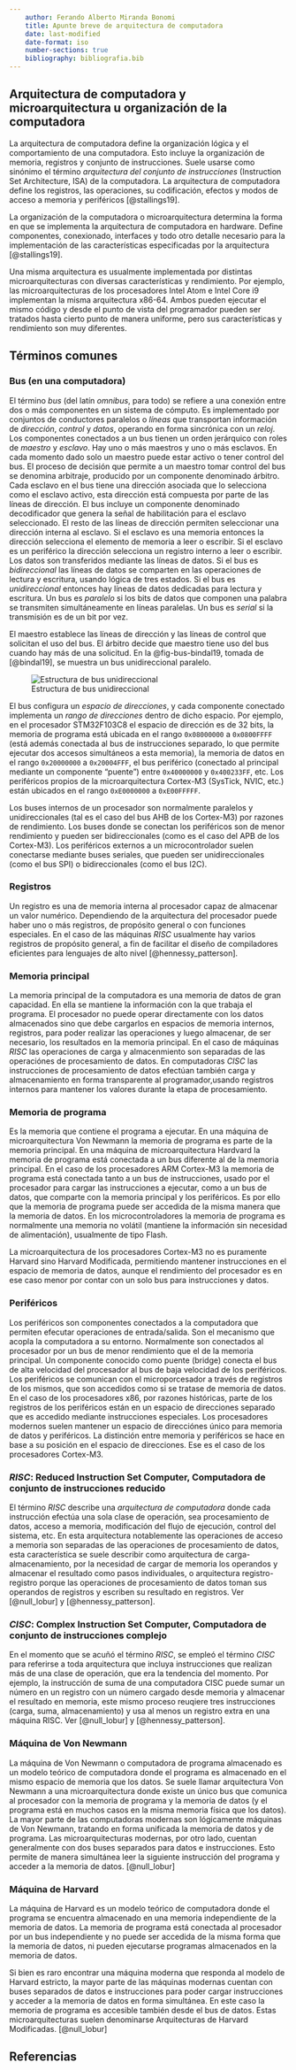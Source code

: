 ```yaml
---
    author: Ferando Alberto Miranda Bonomi
    title: Apunte breve de arquitectura de computadora
    date: last-modified
    date-format: iso
    number-sections: true
    bibliography: bibliografia.bib
---
```


## Arquitectura de computadora y microarquitectura u organización de la computadora

La arquitectura de computadora define la organización lógica y el comportamiento de una computadora. Esto incluye la organización de memoria, registros y conjunto de instrucciones. Suele usarse como sinónimo el término *arquitectura del conjunto de instrucciones* (Instruction Set Architecture, ISA) de la computadora. La arquitectura de computadora define los registros, las operaciones, su codificación, efectos y modos de acceso a memoria y periféricos [@stallings19].

La organización de la computadora o microarquitectura determina la forma en que se implementa la arquitectura de computadora en hardware. Define componentes, conexionado, interfaces y todo otro detalle necesario para la implementación de las características especificadas por la arquitectura [@stallings19].

Una misma arquitectura es usualmente implementada por distintas microarquitecturas con diversas características y rendimiento. Por ejemplo, las microarquitecturas de los procesadores Intel Atom e Intel Core i9 implementan la misma arquitectura x86-64. Ambos pueden ejecutar el mismo código y desde el punto de vista del programador pueden ser tratados hasta cierto punto de manera uniforme, pero sus características y rendimiento son muy diferentes.

## Términos comunes

### Bus (en una computadora)

El término *bus* (del latín *omnibus*, para todo) se refiere a una conexión entre dos o más componentes en un sistema de cómputo. Es implementado por conjuntos de conductores paralelos o *líneas* que transportan información de *dirección*, *control* y *datos*, operando en forma sincrónica con un *reloj*. Los componentes conectados a un bus tienen un orden jerárquico con roles de *maestro* y *esclavo*. Hay uno o más maestros y uno o más esclavos. En cada momento dado solo un maestro puede estar activo o tener control del bus. El proceso de decisión que permite a un maestro tomar control del bus se denomina arbitraje, producido por un componente denominado árbitro. Cada esclavo en el bus tiene una dirección asociada que lo selecciona como el esclavo activo, esta dirección está compuesta por parte de las líneas de dirección. El bus incluye un componente denominado decodificador que genera la señal de habilitación para el esclavo seleccionado. El resto de las líneas de dirección permiten seleccionar una dirección interna al esclavo. Si el esclavo es una memoria entonces la dirección selecciona el elemento de memoria a leer o escribir. Si el esclavo es un periférico la dirección selecciona un registro interno a leer o escribir. Los datos son transferidos mediante las líneas de datos. Si el bus es *bidireccional* las líneas de datos se comparten en las operaciones de lectura y escritura, usando lógica de tres estados. Si el bus es *unidireccional* entonces hay líneas de datos dedicadas para lectura y escritura. Un bus es *paralelo* si los bits de datos que componen una palabra se transmiten simultáneamente en líneas paralelas. Un bus es *serial* si la transmisión es de un bit por vez.

El maestro establece las líneas de dirección y las líneas de control que solicitan el uso del bus. El árbitro decide que maestro tiene uso del bus cuando hay más de una solicitud. En la @fig-bus-bindal19, tomada de [@bindal19], se muestra un bus unidireccional paralelo.

![Estructura de bus unidireccional](bus-unidir-bindal19.png){#fig-bus-bindal19}

El bus configura un *espacio de direcciones*, y cada componente conectado implementa un *rango de direcciones* dentro de dicho espacio. Por ejemplo, en el procesador STM32F103C8 el espacio de dirección es de 32 bits, la memoria de programa está ubicada en el rango `0x08000000` a `0x0800FFFF` (está además conectada al bus de instrucciones separado, lo que permite ejecutar dos accesos simultáneos a esta memoria), la memoria de datos en el rango `0x20000000` a `0x20004FFF`, el bus periférico (conectado al principal mediante un componente "puente") entre `0x40000000` y `0x400233FF`, etc. Los periféricos propios de la microarquitectura Cortex-M3 (SysTick, NVIC, etc.) están ubicados en el rango `0xE0000000` a `0xE00FFFFF`.

Los buses internos de un procesador son normalmente paralelos y unidireccionales (tal es el caso del bus AHB de los Cortex-M3) por razones de rendimiento. Los buses donde se conectan los periféricos son de menor rendimiento y pueden ser bidireccionales (como es el caso del APB de los Cortex-M3). Los periféricos externos a un microcontrolador suelen conectarse mediante buses seriales, que pueden ser unidireccionales (como el bus SPI) o bidireccionales (como el bus I2C).

### Registros

Un registro es una de memoria interna al procesador capaz de almacenar un valor numérico. Dependiendo de la arquitectura del procesador puede haber uno o más registros, de propósito general o con funciones especiales. En el caso de las máquinas *RISC* usualmente hay varios registros de propósito general, a fin de facilitar el diseño de compiladores eficientes para lenguajes de alto nivel [@hennessy_patterson].

### Memoria principal

La memoria principal de la computadora es una memoria de datos de gran capacidad. En ella se mantiene la información con la que trabaja el programa. El procesador no puede operar directamente con los datos almacenados sino que debe cargarlos en espacios de memoria internos, registros, para poder realizar las operaciones y luego almacenar, de ser necesario, los resultados en la memoria principal. En el caso de máquinas *RISC* las operaciones de carga y almacenmiento son separadas de las operaciónes de procesamiento de datos. En computadoras *CISC* las instrucciones de procesamiento de datos efectúan también carga y almacenamiento en forma transparente al programador,usando registros internos para mantener los valores durante la etapa de procesamiento.

### Memoria de programa

Es la memoria que contiene el programa a ejecutar. En una máquina de microarquitectura Von Newmann la memoria de programa es parte de la memoria principal. En una máquina de microarquitectura Hardvard la memoria de programa está conectada a un bus diferente al de la memoria principal. En el caso de los procesadores ARM Cortex-M3 la memoria de programa está conectada tanto a un bus de instrucciones, usado por el procesador para cargar las instrucciones a ejecutar, como a un bus de datos, que comparte con la memoria principal y los periféricos. Es por ello que la memoria de programa puede ser accedida de la misma manera que la memoria de datos. En los microcontroladores la memoria de programa es normalmente una memoria no volátil (mantiene la información sin necesidad de alimentación), usualmente de tipo Flash.

La microarquitectura de los procesadores Cortex-M3 no es puramente Harvard sino Harvard Modificada, permitiendo mantener instrucciones en el espacio de memoria de datos, aunque el rendimiento del procesador es en ese caso menor por contar con un solo bus para instrucciones y datos.

### Periféricos

Los periféricos son componentes conectados a la computadora que permiten efecutar operaciones de entrada/salida. Son el mecanismo que acopla la computadora a su entorno. Normalmente son conectados al procesador por un bus de menor rendimiento que el de la memoria principal. Un componente conocido como puente (bridge) conecta el bus de alta velocidad del procesador al bus de baja velocidad de los periféricos. Los periféricos se comunican con el microporcesador a través de registros de los mismos, que son accedidos como si se tratase de memoria de datos. En el caso de los procesadores x86, por razones históricas, parte de los registros de los periféricos están en un espacio de direcciones separado que es accedido mediante instrucciones especiales. Los procesadores modernos suelen mantener un espacio de direcciónes único para memoria de datos y periféricos. La distinción entre memoria y periféricos se hace en base a su posición en el espacio de direcciones. Ese es el caso de los procesadores Cortex-M3.

### *RISC*: Reduced Instruction Set Computer, Computadora de conjunto de instrucciones reducido

El término *RISC* describe una *arquitectura de computadora* donde cada instrucción efectúa una sola clase de operación, sea procesamiento de datos, acceso a memoria, modificación del flujo de ejecución, control del sistema, etc. En esta arquitectura notablemente las operaciones de acceso a memoria son separadas de las operaciones de procesamiento de datos, esta característica se suele describir como arquitectura de carga-almacenamiento, por la necesidad de cargar de memoria los operandos y almacenar el resultado como pasos individuales, o arquitectura registro-registro porque las operaciones de procesamiento de datos toman sus operandos de registros y escriben su resultado en registros. Ver [@null_lobur] y [@hennessy_patterson].

### *CISC*: Complex Instruction Set Computer, Computadora de conjunto de instrucciones complejo

En el momento que se acuñó el término *RISC*, se empleó el término *CISC* para referirse a toda arquitectura que incluya instrucciones que realizan más de una clase de operación, que era la tendencia del momento. Por ejemplo, la instrucción de suma de una computadora CISC puede sumar un número en un registro con un número cargado desde memoria y almacenar el resultado en memoria, este mismo proceso reuqiere tres instrucciones (carga, suma, almacenamiento) y usa al menos un registro extra en una máquina RISC. Ver [@null_lobur] y [@hennessy_patterson].

### Máquina de Von Newmann

La máquina de Von Newmann o computadora de programa almacenado es un modelo teórico de computadora donde el programa es almacenado en el mismo espacio de memoria que los datos. Se suele llamar arquitectura Von Newmann a una microarquitectura donde existe un único bus que comunica al procesador con la memoria de programa y la memoria de datos (y el programa está en muchos casos en la misma memoria física que los datos). La mayor parte de las computadoras modernas son lógicamente máquinas de Von Newmann, tratando en forma unificada la memoria de datos y de programa. Las microarquitecturas modernas, por otro lado, cuentan generalmente con dos buses separados para datos e instrucciones. Esto permite de manera simultánea leer la siguiente instrucción del programa y acceder a la memoria de datos. [@null_lobur]

### Máquina de Harvard

La máquina de Harvard es un modelo teórico de computadora donde el programa se encuentra almacenado en una memoria independiente de la memoria de datos. La memoria de programa está conectada al procesador por un bus independiente y no puede ser accedida de la misma forma que la memoria de datos, ni pueden ejecutarse programas almacenados en la memoria de datos.

Si bien es raro encontrar una máquina moderna que responda al modelo de Harvard estricto, la mayor parte de las máquinas modernas cuentan con buses separados de datos e instrucciones para poder cargar instrucciones y acceder a la memoria de datos en forma simultánea. En este caso la memoria de programa es accesible también desde el bus de datos. Estas microarquitecturas suelen denominarse Arquitecturas de Harvard Modificadas. [@null_lobur]

## Referencias

:::{#refs}
:::